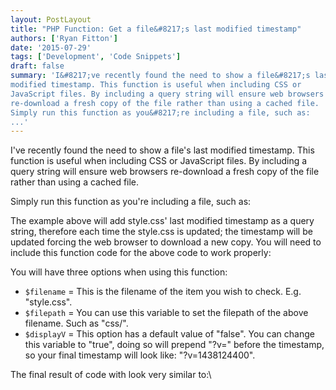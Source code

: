 ```yaml
---
layout: PostLayout
title: "PHP Function: Get a file&#8217;s last modified timestamp"
authors: ['Ryan Fitton']
date: '2015-07-29'
tags: ['Development', 'Code Snippets']
draft: false
summary: 'I&#8217;ve recently found the need to show a file&#8217;s last
modified timestamp. This function is useful when including CSS or
JavaScript files. By including a query string will ensure web browsers
re-download a fresh copy of the file rather than using a cached file.
Simply run this function as you&#8217;re including a file, such as:
...'
---
```


I've recently found the need to show a file's last modified timestamp. This function is useful when including CSS or JavaScript files. By including a query string will ensure web browsers re-download a fresh copy of the file rather than using a cached file.

Simply run this function as you're including a file, such as:

The example above will add style.css' last modified timestamp as a query string, therefore each time the style.css is updated; the timestamp will be updated forcing the web browser to download a new copy. You will need to include this function code for the above code to work properly:

You will have three options when using this function:

-   `$filename` = This is the filename of the item you wish to check. E.g. "style.css".
-   `$filepath` = You can use this variable to set the filepath of the above filename. Such as "css/".
-   `$displayV` = This option has a default value of "false". You can change this variable to "true", doing so will prepend "?v=" before the timestamp, so your final timestamp will look like: "?v=1438124400".

The final result of code with look very similar to:\
